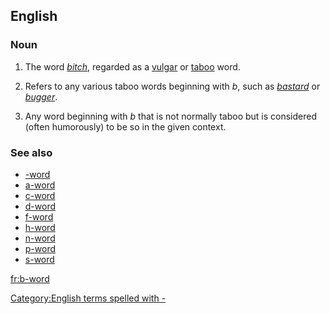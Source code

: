 ==English==

===Noun===
{{en-noun|sg=[[b]]-[[word]]}}

# {{euphemistic}} The word ''[[bitch]]'', regarded as a [[vulgar]] or [[taboo]] word.
# {{euphemistic}} Refers to any various taboo words beginning with  ''b'', such as ''[[bastard]]'' or ''[[bugger]]''.
# Any word beginning with ''b'' that is not normally taboo but is considered (often humorously) to be so in the given context.

===See also===
* [[-word]]
* [[a-word]]
* [[c-word]]
* [[d-word]]
* [[f-word]]
* [[h-word]]
* [[n-word]]
* [[p-word]]
* [[s-word]]
[[Category:English terms spelled with -]]

[[fr:b-word]]